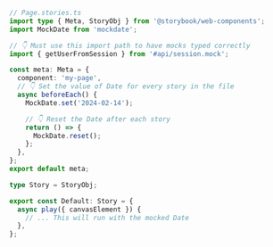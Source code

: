 ```ts
// Page.stories.ts
import type { Meta, StoryObj } from '@storybook/web-components';
import MockDate from 'mockdate';

// 👇 Must use this import path to have mocks typed correctly
import { getUserFromSession } from '#api/session.mock';

const meta: Meta = {
  component: 'my-page',
  // 👇 Set the value of Date for every story in the file
  async beforeEach() {
    MockDate.set('2024-02-14');

    // 👇 Reset the Date after each story
    return () => {
      MockDate.reset();
    };
  },
};
export default meta;

type Story = StoryObj;

export const Default: Story = {
  async play({ canvasElement }) {
    // ... This will run with the mocked Date
  },
};
```
